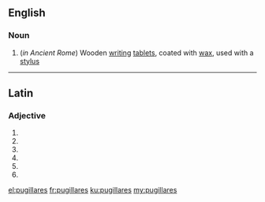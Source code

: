 ==English==

===Noun===
{{head|en|noun plural form}}

# {{plural of|pugillare|lang=en}} (''in Ancient Rome'') Wooden [[writing]] [[tablet]]s, coated with [[wax]], used with a [[stylus]]

----

==Latin==

===Adjective===
{{la-adj-form|pugillārēs}}

# {{inflection of|pugillāris||nom|m|p|lang=la}}
# {{inflection of|pugillāris||nom|f|p|lang=la}}
# {{inflection of|pugillāris||acc|m|p|lang=la}}
# {{inflection of|pugillāris||acc|f|p|lang=la}}
# {{inflection of|pugillāris||voc|m|p|lang=la}}
# {{inflection of|pugillāris||voc|f|p|lang=la}}

[[el:pugillares]]
[[fr:pugillares]]
[[ku:pugillares]]
[[my:pugillares]]